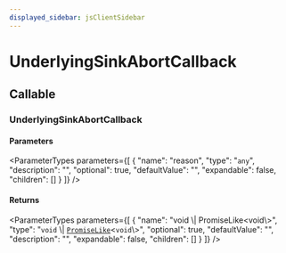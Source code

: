```yaml
---
displayed_sidebar: jsClientSidebar
---
```



# UnderlyingSinkAbortCallback

## Callable

### UnderlyingSinkAbortCallback

#### Parameters

<ParameterTypes parameters={[
  {
    "name": "reason",
    "type": "`any`",
    "description": "",
    "optional": true,
    "defaultValue": "",
    "expandable": false,
    "children": []
  }
]} />

#### Returns

<ParameterTypes parameters={[
  {
    "name": "void \\| PromiseLike<void\\>",
    "type": "`void` \\| [`PromiseLike`](internal.PromiseLike.mdx)<`void`\\>",
    "optional": true,
    "defaultValue": "",
    "description": "",
    "expandable": false,
    "children": []
  }
]} />
